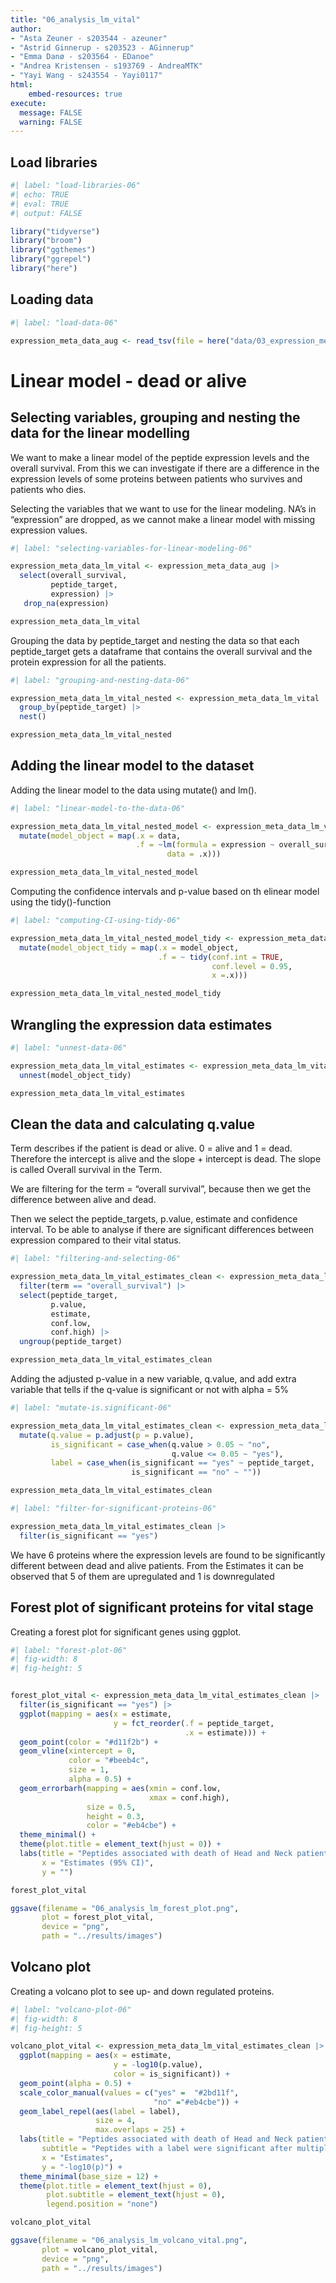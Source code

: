 ```yaml
---
title: "06_analysis_lm_vital"
author:
- "Asta Zeuner - s203544 - azeuner"
- "Astrid Ginnerup - s203523 - AGinnerup"
- "Emma Danø - s203564 - EDanoe"
- "Andrea Kristensen - s193769 - AndreaMTK"
- "Yayi Wang - s243554 - Yayi0117"
html: 
    embed-resources: true
execute: 
  message: FALSE
  warning: FALSE
---
```


## Load libraries

```r
#| label: "load-libraries-06"
#| echo: TRUE
#| eval: TRUE 
#| output: FALSE  

library("tidyverse")
library("broom")
library("ggthemes")
library("ggrepel")
library("here")
```

## Loading data

```r
#| label: "load-data-06" 

expression_meta_data_aug <- read_tsv(file = here("data/03_expression_meta_data_aug.tsv.gz"))

```

# Linear model - dead or alive 

## Selecting variables, grouping and nesting the data for the linear modelling

We want to make a linear model of the peptide expression levels and the overall survival. From this we can investigate if there are a difference in the expression levels of some proteins between patients who survives and patients who dies.

Selecting the variables that we want to use for the linear modeling. NA's in "expression" are dropped, as we cannot make a linear model with missing expression values.

```r
#| label: "selecting-variables-for-linear-modeling-06"

expression_meta_data_lm_vital <- expression_meta_data_aug |> 
  select(overall_survival, 
         peptide_target,
         expression) |> 
   drop_na(expression)

expression_meta_data_lm_vital
```

Grouping the data by peptide_target and nesting the data so that each peptide_target gets a dataframe that contains the overall survival and the protein expression for all the patients.

```r
#| label: "grouping-and-nesting-data-06"

expression_meta_data_lm_vital_nested <- expression_meta_data_lm_vital |> 
  group_by(peptide_target) |> 
  nest() 

expression_meta_data_lm_vital_nested
```

## Adding the linear model to the dataset

Adding the linear model to the data using mutate() and lm().

```r
#| label: "linear-model-to-the-data-06"

expression_meta_data_lm_vital_nested_model <- expression_meta_data_lm_vital_nested |> 
  mutate(model_object = map(.x = data,
                            .f = ~lm(formula = expression ~ overall_survival,
                                   data = .x)))

expression_meta_data_lm_vital_nested_model
```

Computing the confidence intervals and p-value based on th elinear model using the tidy()-function

```r
#| label: "computing-CI-using-tidy-06"

expression_meta_data_lm_vital_nested_model_tidy <- expression_meta_data_lm_vital_nested_model |> 
  mutate(model_object_tidy = map(.x = model_object,
                                 .f = ~ tidy(conf.int = TRUE,
                                             conf.level = 0.95,
                                             x =.x)))

expression_meta_data_lm_vital_nested_model_tidy
```

## Wrangling the expression data estimates

```r
#| label: "unnest-data-06"

expression_meta_data_lm_vital_estimates <- expression_meta_data_lm_vital_nested_model_tidy |>
  unnest(model_object_tidy)

expression_meta_data_lm_vital_estimates

```

## Clean the data and calculating q.value

Term describes if the patient is dead or alive. 0 = alive and 1 = dead. Therefore the intercept is alive and the slope + intercept is dead. The slope is called Overall survival in the Term.

We are filtering for the term = "overall survival", because then we get the difference between alive and dead.

Then we select the peptide_targets, p.value, estimate and confidence interval. To be able to analyse if there are significant differences between expression compared to their vital status.

```r
#| label: "filtering-and-selecting-06"

expression_meta_data_lm_vital_estimates_clean <- expression_meta_data_lm_vital_estimates |> 
  filter(term == "overall_survival") |> 
  select(peptide_target,
         p.value,
         estimate,
         conf.low,
         conf.high) |> 
  ungroup(peptide_target)

expression_meta_data_lm_vital_estimates_clean
```

Adding the adjusted p-value in a new variable, q.value, and add extra variable that tells if the q-value is significant or not with alpha = 5%

```r
#| label: "mutate-is.significant-06"

expression_meta_data_lm_vital_estimates_clean <- expression_meta_data_lm_vital_estimates_clean |> 
  mutate(q.value = p.adjust(p = p.value),
         is_significant = case_when(q.value > 0.05 ~ "no",
                                    q.value <= 0.05 ~ "yes"),
         label = case_when(is_significant == "yes" ~ peptide_target,
                           is_significant == "no" ~ ""))

expression_meta_data_lm_vital_estimates_clean


```

```r
#| label: "filter-for-significant-proteins-06"

expression_meta_data_lm_vital_estimates_clean |>  
  filter(is_significant == "yes")


```

We have 6 proteins where the expression levels are found to be significantly different between dead and alive patients. From the Estimates it can be observed that 5 of them are upregulated and 1 is downregulated

## Forest plot of significant proteins for vital stage

Creating a forest plot for significant genes using ggplot.

```r
#| label: "forest-plot-06"
#| fig-width: 8
#| fig-height: 5


forest_plot_vital <- expression_meta_data_lm_vital_estimates_clean |> 
  filter(is_significant == "yes") |> 
  ggplot(mapping = aes(x = estimate,
                       y = fct_reorder(.f = peptide_target,
                                       .x = estimate))) + 
  geom_point(color = "#d11f2b") + 
  geom_vline(xintercept = 0,
             color = "#beeb4c",
             size = 1,
             alpha = 0.5) +
  geom_errorbarh(mapping = aes(xmin = conf.low,
                               xmax = conf.high),
                 size = 0.5,
                 height = 0.3,
                 color = "#eb4cbe") +
  theme_minimal() + 
  theme(plot.title = element_text(hjust = 0)) +
  labs(title = "Peptides associated with death of Head and Neck patients",
       x = "Estimates (95% CI)",
       y = "")

forest_plot_vital

ggsave(filename = "06_analysis_lm_forest_plot.png",
       plot = forest_plot_vital, 
       device = "png",
       path = "../results/images")

```

## Volcano plot

Creating a volcano plot to see up- and down regulated proteins.

```r
#| label: "volcano-plot-06"
#| fig-width: 8
#| fig-height: 5

volcano_plot_vital <- expression_meta_data_lm_vital_estimates_clean |>
  ggplot(mapping = aes(x = estimate,
                       y = -log10(p.value),
                       color = is_significant)) +
  geom_point(alpha = 0.5) +
  scale_color_manual(values = c("yes" =  "#2bd11f", 
                                "no" ="#eb4cbe")) + 
  geom_label_repel(aes(label = label),
                   size = 4,
                   max.overlaps = 25) +
  labs(title = "Peptides associated with death of Head and Neck patients",
       subtitle = "Peptides with a label were significant after multiple testing correction",
       x = "Estimates",
       y = "-log10(p)") +
  theme_minimal(base_size = 12) +
  theme(plot.title = element_text(hjust = 0),
        plot.subtitle = element_text(hjust = 0),
        legend.position = "none") 

volcano_plot_vital

ggsave(filename = "06_analysis_lm_volcano_vital.png",
       plot = volcano_plot_vital, 
       device = "png",
       path = "../results/images")

```

